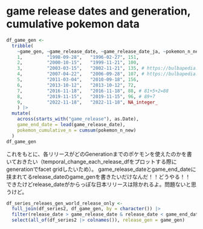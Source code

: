 # game release dates and generation, cumulative pokemon data

```r
df_game_gen <- 
  tribble(
    ~game_gen, ~game_release_date, ~game_release_date_ja, ~pokemon_n_new,
    1,         "1998-09-28",   "1996-02-27", 151,
    2,         "2000-10-15",   "1999-11-21", 100,
    3,         "2003-03-15",   "2002-11-21", 135, # https://bulbapedia.bulbagarden.net/wiki/Generation_III
    4,         "2007-04-22",   "2006-09-28", 107, # https://bulbapedia.bulbagarden.net/wiki/Generation_IV
    5,         "2011-03-04",   "2010-09-18", 156, 
    6,         "2013-10-12",   "2013-10-12", 72,
    7,         "2016-11-18",   "2016-11-18", 88, # 81+5+2=88
    8,         "2019-11-15",   "2019-11-15", 96, # 89+7
    9,         "2022-11-18",   "2022-11-18", NA_integer_
    ) |> 
  mutate(
    across(starts_with("game_release"), as.Date),
    game_end_date = lead(game_release_date),
    pokemon_cumulative_n = cumsum(pokemon_n_new)
  )
df_game_gen
```

これをもとに、各リリースがどのGenerationまでのポケモンを使えたのかを書いておきたい（temporal_change_each_release_dfをプロットする際にgenerationでfacet gridしたいため）。
game_release_dateとgame_end_dateに挟まれてるrelease_dateのgame_genを書きたいだけなんだ！！どうやる！！
できたけどrelease_dateがからっぽな日本リリースは除かれるよ。問題ないと思うけど。

```r
df_series_releaes_gen_world_release_only <-
  full_join(df_series2, df_game_gen, by = character()) |> 
  filter(release_date > game_release_date & release_date < game_end_date) |> 
  select(all_of(df_series2 |> colnames()), release_gen = game_gen)

```


